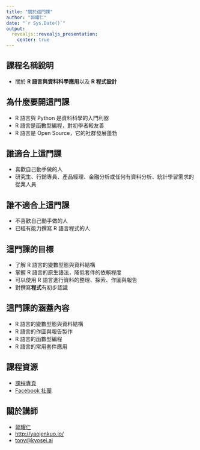 ```yaml
---
title: "關於這門課"
author: "郭耀仁"
date: "`r Sys.Date()`"
output:
  revealjs::revealjs_presentation:
    center: true
---
```


## 課程名稱說明

- 關於 **R 語言與資料科學應用**以及 **R 程式設計**

## 為什麼要開這門課

- R 語言與 Python 是資料科學的入門利器
- R 語言是函數型編程，對初學者較友善
- R 語言是 Open Source，它的社群發展蓬勃

## 誰適合上這門課

- 喜歡自己動手做的人
- 研究生、行銷專員、產品經理、金融分析或任何有資料分析、統計學習需求的從業人員

## 誰不適合上這門課

- 不喜歡自己動手做的人
- 已經有能力撰寫 R 語言程式的人

## 這門課的目標

- 了解 R 語言的變數型態與資料結構
- 掌握 R 語言的原生語法，降低套件的依賴程度
- 可以使用 R 語言進行資料的整理、探索、作圖與報告
- 對撰寫**程式**有初步認識

## 這門課的涵蓋內容

- R 語言的變數型態與資料結構
- R 語言的作圖與報告製作
- R 語言的函數型編程
- R 語言的常用套件應用

## 課程資源

- [課程專頁](http://yaojenkuo.io/r_programming/)
- [Facebook 社團](https://www.facebook.com/groups/ntucsietrainR/)

## 關於講師

- [郭耀仁](https://www.facebook.com/yaojen.kuo.1)
- <http://yaojenkuo.io/>
- <tony@kyosei.ai>